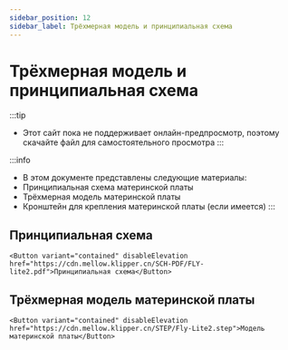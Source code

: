 ```yaml
---
sidebar_position: 12
sidebar_label: Трёхмерная модель и принципиальная схема
---
```





# Трёхмерная модель и принципиальная схема


:::tip
* Этот сайт пока не поддерживает онлайн-предпросмотр, поэтому скачайте файл для самостоятельного просмотра
:::

:::info
* В этом документе представлены следующие материалы:
* Принципиальная схема материнской платы
* Трёхмерная модель материнской платы
* Кронштейн для крепления материнской платы (если имеется)
:::

## Принципиальная схема

    <Button variant="contained" disableElevation href="https://cdn.mellow.klipper.cn/SCH-PDF/FLY-lite2.pdf">Принципиальная схема</Button>


## Трёхмерная модель материнской платы

    <Button variant="contained" disableElevation href="https://cdn.mellow.klipper.cn/STEP/Fly-Lite2.step">Модель материнской платы</Button>